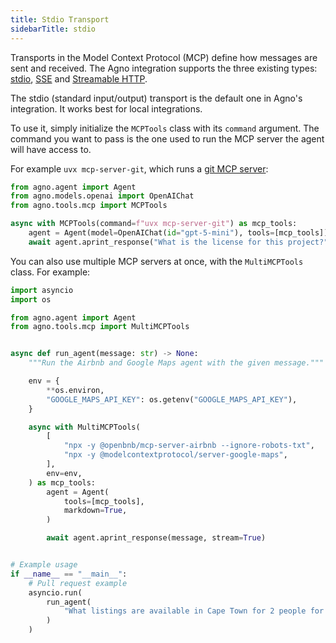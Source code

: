 ```yaml
---
title: Stdio Transport
sidebarTitle: stdio
---
```


Transports in the Model Context Protocol (MCP) define how messages are sent and received. The Agno integration supports the three existing types:
[stdio](https://modelcontextprotocol.io/docs/concepts/transports#standard-input%2Foutput-stdio),
[SSE](https://modelcontextprotocol.io/docs/concepts/transports#server-sent-events-sse) and
[Streamable HTTP](https://modelcontextprotocol.io/specification/draft/basic/transports#streamable-http).

The stdio (standard input/output) transport is the default one in Agno's integration. It works best for local integrations.

To use it, simply initialize the `MCPTools` class with its `command` argument.
The command you want to pass is the one used to run the MCP server the agent will have access to.

For example `uvx mcp-server-git`, which runs a [git MCP server](https://github.com/modelcontextprotocol/servers/tree/main/src/git):

```python
from agno.agent import Agent
from agno.models.openai import OpenAIChat
from agno.tools.mcp import MCPTools

async with MCPTools(command=f"uvx mcp-server-git") as mcp_tools:
    agent = Agent(model=OpenAIChat(id="gpt-5-mini"), tools=[mcp_tools])
    await agent.aprint_response("What is the license for this project?", stream=True)
```


You can also use multiple MCP servers at once, with the `MultiMCPTools` class. For example:


```python
import asyncio
import os

from agno.agent import Agent
from agno.tools.mcp import MultiMCPTools


async def run_agent(message: str) -> None:
    """Run the Airbnb and Google Maps agent with the given message."""

    env = {
        **os.environ,
        "GOOGLE_MAPS_API_KEY": os.getenv("GOOGLE_MAPS_API_KEY"),
    }

    async with MultiMCPTools(
        [
            "npx -y @openbnb/mcp-server-airbnb --ignore-robots-txt",
            "npx -y @modelcontextprotocol/server-google-maps",
        ],
        env=env,
    ) as mcp_tools:
        agent = Agent(
            tools=[mcp_tools],
            markdown=True,
        )

        await agent.aprint_response(message, stream=True)


# Example usage
if __name__ == "__main__":
    # Pull request example
    asyncio.run(
        run_agent(
            "What listings are available in Cape Town for 2 people for 3 nights from 1 to 4 August 2025?"
        )
    )
```
